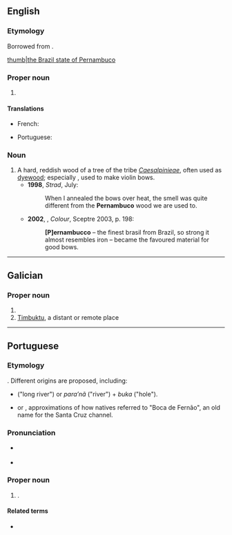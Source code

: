 {{also|pernambuco}}
==English==

===Etymology===
Borrowed from {{bor|en|pt|Pernambuco}}.

{{wikipedia}}
[[file:Brazil State Pernambuco.svg|thumb|the Brazil state of Pernambuco]]

===Proper noun===
{{en-proper noun}}

# {{place|en|state|r/Northeast Region|c/Brazil|capital=Recife}}

====Translations====
{{trans-top|state}}
* French: {{t+|fr|Pernambouc}}
{{trans-mid}}
* Portuguese: {{t+|pt|Pernambuco|m}}
{{trans-bottom}}

===Noun===
{{en-noun|-}}

# A hard, reddish wood of a tree of the tribe ''[[Caesalpinieae]]'', often used as [[dyewood]]; especially {{taxlink|Paubrasilia echinata|species}}, used to make violin bows.
#*'''1998''', ''Strad'', July:
#*:When I annealed the bows over heat, the smell was quite different from the '''Pernambuco''' wood we are used to.
#*'''2002''', {{w|Victoria Finlay}}, ''Colour'', Sceptre 2003, p. 198:
#*:'''[P]ernambucco''' – the finest brasil from Brazil, so strong it almost resembles iron – became the favoured material for good bows.

----

==Galician==

===Proper noun===
{{head|gl|proper noun|g=m}}

# {{place|gl|state|r/Northeast Region|c/Brazil|capital=Recife}}
# [[Timbuktu]], a distant or remote place

----

==Portuguese==

===Etymology===
{{unk|pt|title=Uncertain}}. Different origins are proposed, including:
* {{etyl|tpw|pt}} {{m|tpw|paranãbuku}} ("long river") or ''para’nã'' ("river") + ''buka'' ("hole").
* {{m|pt|Pernão Boca}} or {{m|pt|Pernambuka}}, approximations of how natives referred to "Boca de Fernão", an old name for the Santa Cruz channel.

===Pronunciation===
* {{a|Brazil}} {{IPA|pt|/ˌpeʁ.nɐ̃.ˈbu.ku/}}
* {{a|Nordestino}} {{IPA|pt|/ˌpɛʁ.nɐ̃.ˈbu.ku/}}

===Proper noun===
{{pt-proper noun|m}}
# {{place|pt|state|macroregion/pt:Northeast Region|c/pt:Brazil|capital=pt:Recife}}.
#: {{syn|pt|PE}} {{gloss|abbreviation}}

====Related terms====
* {{l|pt|pernambucano}} {{gloss|[[demonym]]}}